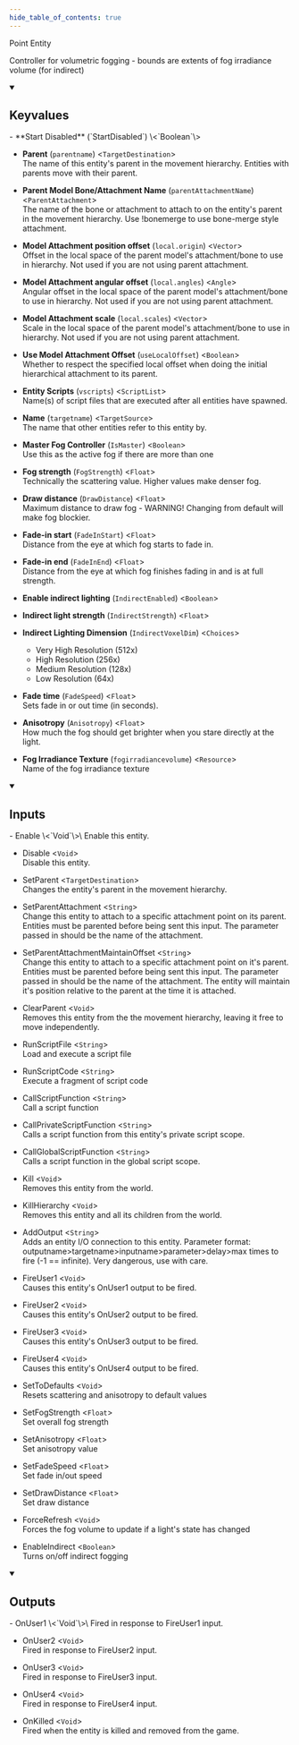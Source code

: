 ```yaml
---
hide_table_of_contents: true
---
```


<!---
!!!!!!
THIS PAGE IS AUTOGENERATED FROM GAME FGD DEFINITIONS!
DO NOT EDIT MANUALLY!
!!!!!!

In order to make edits, you can make an annotation file in /fgd_dump_overrides
-->


Point Entity

Controller for volumetric fogging - bounds are extents of fog irradiance volume (for indirect)

<details open>
<summary><h2>Keyvalues</h2></summary>
- **Start Disabled** (`StartDisabled`) \<`Boolean`\>

- **Parent** (`parentname`) \<`TargetDestination`\>\
The name of this entity's parent in the movement hierarchy. Entities with parents move with their parent.

- **Parent Model Bone/Attachment Name** (`parentAttachmentName`) \<`ParentAttachment`\>\
The name of the bone or attachment to attach to on the entity's parent in the movement hierarchy. Use !bonemerge to use bone-merge style attachment.

- **Model Attachment position offset** (`local.origin`) \<`Vector`\>\
Offset in the local space of the parent model's attachment/bone to use in hierarchy. Not used if you are not using parent attachment.

- **Model Attachment angular offset** (`local.angles`) \<`Angle`\>\
Angular offset in the local space of the parent model's attachment/bone to use in hierarchy. Not used if you are not using parent attachment.

- **Model Attachment scale** (`local.scales`) \<`Vector`\>\
Scale in the local space of the parent model's attachment/bone to use in hierarchy. Not used if you are not using parent attachment.

- **Use Model Attachment Offset** (`useLocalOffset`) \<`Boolean`\>\
Whether to respect the specified local offset when doing the initial hierarchical attachment to its parent.

- **Entity Scripts** (`vscripts`) \<`ScriptList`\>\
Name(s) of script files that are executed after all entities have spawned.

- **Name** (`targetname`) \<`TargetSource`\>\
The name that other entities refer to this entity by.

- **Master Fog Controller** (`IsMaster`) \<`Boolean`\>\
Use this as the active fog if there are more than one

- **Fog strength** (`FogStrength`) \<`Float`\>\
Technically the scattering value. Higher values make denser fog.

- **Draw distance** (`DrawDistance`) \<`Float`\>\
Maximum distance to draw fog - WARNING! Changing from default will make fog blockier.

- **Fade-in start** (`FadeInStart`) \<`Float`\>\
Distance from the eye at which fog starts to fade in.

- **Fade-in end** (`FadeInEnd`) \<`Float`\>\
Distance from the eye at which fog finishes fading in and is at full strength.

- **Enable indirect lighting** (`IndirectEnabled`) \<`Boolean`\>

- **Indirect light strength** (`IndirectStrength`) \<`Float`\>

- **Indirect Lighting Dimension** (`IndirectVoxelDim`) \<`Choices`\>
  - Very High Resolution (512x) 
  - High Resolution (256x) 
  - Medium Resolution (128x) 
  - Low Resolution (64x) 


- **Fade time** (`FadeSpeed`) \<`Float`\>\
Sets fade in or out time (in seconds).

- **Anisotropy** (`Anisotropy`) \<`Float`\>\
How much the fog should get brighter when you stare directly at the light.

- **Fog Irradiance Texture** (`fogirradiancevolume`) \<`Resource`\>\
Name of the fog irradiance texture


 </details>
<details open>
<summary><h2>Inputs</h2></summary>
- Enable \<`Void`\>\
Enable this entity.

- Disable \<`Void`\>\
Disable this entity.

- SetParent \<`TargetDestination`\>\
Changes the entity's parent in the movement hierarchy.

- SetParentAttachment \<`String`\>\
Change this entity to attach to a specific attachment point on its parent. Entities must be parented before being sent this input. The parameter passed in should be the name of the attachment.

- SetParentAttachmentMaintainOffset \<`String`\>\
Change this entity to attach to a specific attachment point on it's parent. Entities must be parented before being sent this input. The parameter passed in should be the name of the attachment. The entity will maintain it's position relative to the parent at the time it is attached.

- ClearParent \<`Void`\>\
Removes this entity from the the movement hierarchy, leaving it free to move independently.

- RunScriptFile \<`String`\>\
Load and execute a script file

- RunScriptCode \<`String`\>\
Execute a fragment of script code

- CallScriptFunction \<`String`\>\
Call a script function

- CallPrivateScriptFunction \<`String`\>\
Calls a script function from this entity's private script scope.

- CallGlobalScriptFunction \<`String`\>\
Calls a script function in the global script scope.

- Kill \<`Void`\>\
Removes this entity from the world.

- KillHierarchy \<`Void`\>\
Removes this entity and all its children from the world.

- AddOutput \<`String`\>\
Adds an entity I/O connection to this entity. Parameter format: outputname&gt;targetname>inputname&gt;parameter&gt;delay&gt;max times to fire (-1 == infinite). Very dangerous, use with care.

- FireUser1 \<`Void`\>\
Causes this entity's OnUser1 output to be fired.

- FireUser2 \<`Void`\>\
Causes this entity's OnUser2 output to be fired.

- FireUser3 \<`Void`\>\
Causes this entity's OnUser3 output to be fired.

- FireUser4 \<`Void`\>\
Causes this entity's OnUser4 output to be fired.

- SetToDefaults \<`Void`\>\
Resets scattering and anisotropy to default values

- SetFogStrength \<`Float`\>\
Set overall fog strength

- SetAnisotropy \<`Float`\>\
Set anisotropy value

- SetFadeSpeed \<`Float`\>\
Set fade in/out speed

- SetDrawDistance \<`Float`\>\
Set draw distance

- ForceRefresh \<`Void`\>\
Forces the fog volume to update if a light's state has changed

- EnableIndirect \<`Boolean`\>\
Turns on/off indirect fogging


 </details>
<details open>
<summary><h2>Outputs</h2></summary>
- OnUser1 \<`Void`\>\
Fired in response to FireUser1 input.

- OnUser2 \<`Void`\>\
Fired in response to FireUser2 input.

- OnUser3 \<`Void`\>\
Fired in response to FireUser3 input.

- OnUser4 \<`Void`\>\
Fired in response to FireUser4 input.

- OnKilled \<`Void`\>\
Fired when the entity is killed and removed from the game.


 </details>